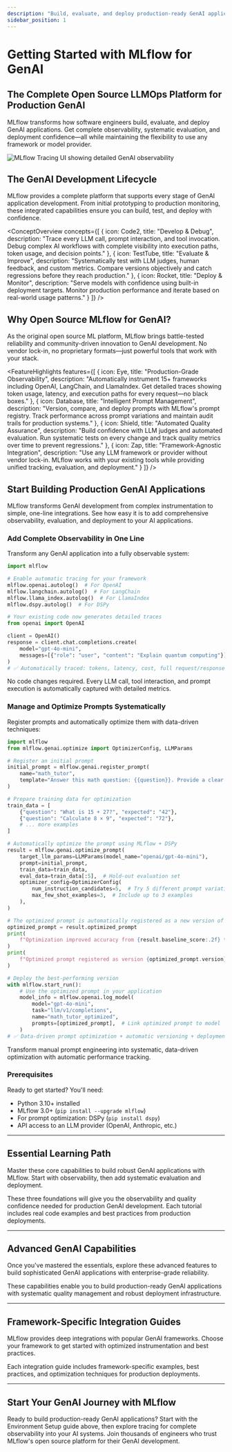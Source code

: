 ```yaml
---
description: "Build, evaluate, and deploy production-ready GenAI applications with MLflow's comprehensive LLMOps platform"
sidebar_position: 1
---
```



# Getting Started with MLflow for GenAI

## The Complete Open Source LLMOps Platform for Production GenAI

MLflow transforms how software engineers build, evaluate, and deploy GenAI applications. Get complete observability, systematic evaluation, and deployment confidence—all while maintaining the flexibility to use any framework or model provider.

<div style={{margin: '2rem 0', textAlign: 'center'}}>
  <img
    src={useBaseUrl('/images/llms/tracing/tracing-top.gif')}
    alt="MLflow Tracing UI showing detailed GenAI observability"
    style={{maxWidth: '100%', borderRadius: '8px', boxShadow: '0 4px 12px rgba(0, 0, 0, 0.15)'}}
  />
</div>

## The GenAI Development Lifecycle

MLflow provides a complete platform that supports every stage of GenAI application development. From initial prototyping to production monitoring, these integrated capabilities ensure you can build, test, and deploy with confidence.

<ConceptOverview concepts={[
  {
    icon: Code2,
    title: "Develop & Debug",
    description: "Trace every LLM call, prompt interaction, and tool invocation. Debug complex AI workflows with complete visibility into execution paths, token usage, and decision points."
  },
  {
    icon: TestTube,
    title: "Evaluate & Improve",
    description: "Systematically test with LLM judges, human feedback, and custom metrics. Compare versions objectively and catch regressions before they reach production."
  },
  {
    icon: Rocket,
    title: "Deploy & Monitor",
    description: "Serve models with confidence using built-in deployment targets. Monitor production performance and iterate based on real-world usage patterns."
  }
]} />

## Why Open Source MLflow for GenAI?

As the original open source ML platform, MLflow brings battle-tested reliability and community-driven innovation to GenAI development. No vendor lock-in, no proprietary formats—just powerful tools that work with your stack.

<FeatureHighlights features={[
  {
    icon: Eye,
    title: "Production-Grade Observability",
    description: "Automatically instrument 15+ frameworks including OpenAI, LangChain, and LlamaIndex. Get detailed traces showing token usage, latency, and execution paths for every request—no black boxes."
  },
  {
    icon: Database,
    title: "Intelligent Prompt Management",
    description: "Version, compare, and deploy prompts with MLflow's prompt registry. Track performance across prompt variations and maintain audit trails for production systems."
  },
  {
    icon: Shield,
    title: "Automated Quality Assurance",
    description: "Build confidence with LLM judges and automated evaluation. Run systematic tests on every change and track quality metrics over time to prevent regressions."
  },
  {
    icon: Zap,
    title: "Framework-Agnostic Integration",
    description: "Use any LLM framework or provider without vendor lock-in. MLflow works with your existing tools while providing unified tracking, evaluation, and deployment."
  }
]} />

## Start Building Production GenAI Applications

MLflow transforms GenAI development from complex instrumentation to simple, one-line integrations. See how easy it is to add comprehensive observability, evaluation, and deployment to your AI applications.

### Add Complete Observability in One Line

Transform any GenAI application into a fully observable system:

```python
import mlflow

# Enable automatic tracing for your framework
mlflow.openai.autolog()  # For OpenAI
mlflow.langchain.autolog()  # For LangChain
mlflow.llama_index.autolog()  # For LlamaIndex
mlflow.dspy.autolog()  # For DSPy

# Your existing code now generates detailed traces
from openai import OpenAI

client = OpenAI()
response = client.chat.completions.create(
    model="gpt-4o-mini",
    messages=[{"role": "user", "content": "Explain quantum computing"}],
)
# ✅ Automatically traced: tokens, latency, cost, full request/response
```

No code changes required. Every LLM call, tool interaction, and prompt execution is automatically captured with detailed metrics.

### Manage and Optimize Prompts Systematically

Register prompts and automatically optimize them with data-driven techniques:

```python
import mlflow
from mlflow.genai.optimize import OptimizerConfig, LLMParams

# Register an initial prompt
initial_prompt = mlflow.genai.register_prompt(
    name="math_tutor",
    template="Answer this math question: {{question}}. Provide a clear explanation.",
)

# Prepare training data for optimization
train_data = [
    {"question": "What is 15 + 27?", "expected": "42"},
    {"question": "Calculate 8 × 9", "expected": "72"},
    # ... more examples
]

# Automatically optimize the prompt using MLflow + DSPy
result = mlflow.genai.optimize_prompt(
    target_llm_params=LLMParams(model_name="openai/gpt-4o-mini"),
    prompt=initial_prompt,
    train_data=train_data,
    eval_data=train_data[:5],  # Hold-out evaluation set
    optimizer_config=OptimizerConfig(
        num_instruction_candidates=5,  # Try 5 different prompt variations
        max_few_shot_examples=3,  # Include up to 3 examples
    ),
)

# The optimized prompt is automatically registered as a new version of the original prompt
optimized_prompt = result.optimized_prompt
print(
    f"Optimization improved accuracy from {result.baseline_score:.2f} to {result.optimized_score:.2f}"
)
print(
    f"Optimized prompt registered as version {optimized_prompt.version} of '{optimized_prompt.name}'"
)

# Deploy the best-performing version
with mlflow.start_run():
    # Use the optimized prompt in your application
    model_info = mlflow.openai.log_model(
        model="gpt-4o-mini",
        task="llm/v1/completions",
        name="math_tutor_optimized",
        prompts=[optimized_prompt],  # Link optimized prompt to model
    )
# ✅ Data-driven prompt optimization + automatic versioning + deployment
```

Transform manual prompt engineering into systematic, data-driven optimization with automatic performance tracking.

### Prerequisites

Ready to get started? You'll need:

- Python 3.10+ installed
- MLflow 3.0+ (`pip install --upgrade mlflow`)
- For prompt optimization: DSPy (`pip install dspy`)
- API access to an LLM provider (OpenAI, Anthropic, etc.)

---

## Essential Learning Path

Master these core capabilities to build robust GenAI applications with MLflow. Start with observability, then add systematic evaluation and deployment.

<TilesGrid>
  <TileCard
    icon={PlayCircle}
    iconSize={48}
    title="Environment Setup"
    description="Configure MLflow tracking, connect to registries, and set up your development environment for GenAI workflows"
    href="/genai/getting-started/connect-environment"
    linkText="Start setup →"
    containerHeight={64}
  />
  <TileCard
    icon={Eye}
    iconSize={48}
    title="Observability with Tracing"
    description="Auto-instrument your GenAI application to capture every LLM call, prompt, and tool interaction for complete visibility"
    href="/genai/tracing/quickstart"
    linkText="Learn tracing →"
    containerHeight={64}
  />
  <TileCard
    icon={TestTube}
    iconSize={48}
    title="Systematic Evaluation"
    description="Build confidence with LLM judges and automated testing to catch quality issues before production"
    href="/genai/eval-monitor"
    linkText="Start evaluating →"
    containerHeight={64}
  />
</TilesGrid>

These three foundations will give you the observability and quality confidence needed for production GenAI development. Each tutorial includes real code examples and best practices from production deployments.

---

## Advanced GenAI Capabilities

Once you've mastered the essentials, explore these advanced features to build sophisticated GenAI applications with enterprise-grade reliability.

<TilesGrid>
  <TileCard
    icon={Database}
    iconSize={48}
    title="Prompt Registry & Management"
    description="Version prompts, A/B test variations, and maintain audit trails for production prompt management"
    href="/genai/prompt-registry/prompt-engineering"
    linkText="Manage prompts →"
    containerHeight={64}
  />
  <TileCard
    icon={Target}
    iconSize={48}
    title="Automated Prompt Optimization"
    description="Automatically improve prompts using DSPy's MIPROv2 algorithm with data-driven optimization and performance tracking"
    href="/genai/prompt-registry/optimize-prompts"
    linkText="Optimize prompts →"
    containerHeight={64}
  />
  <TileCard
    icon={Rocket}
    iconSize={48}
    title="Model Deployment"
    description="Deploy GenAI models to production with built-in serving, scaling, and monitoring capabilities"
    href="/genai/serving"
    linkText="Deploy models →"
    containerHeight={64}
  />
</TilesGrid>

These capabilities enable you to build production-ready GenAI applications with systematic quality management and robust deployment infrastructure.

---

## Framework-Specific Integration Guides

MLflow provides deep integrations with popular GenAI frameworks. Choose your framework to get started with optimized instrumentation and best practices.

<TilesGrid>
  <TileCard
    image="/images/logos/langchain-logo.png"
    iconSize={48}
    title="LangChain Integration"
    description="Auto-trace chains, agents, and tools with comprehensive LangChain instrumentation"
    href="/genai/flavors/langchain"
    linkText="Use LangChain →"
    containerHeight={64}
  />
  <TileCard
    image="/images/logos/llamaindex-logo.svg"
    iconSize={48}
    title="LlamaIndex Integration"
    description="Instrument RAG pipelines and document processing workflows with LlamaIndex support"
    href="/genai/flavors/llama-index"
    linkText="Use LlamaIndex →"
    containerHeight={64}
  />
  <TileCard
    image="/images/logos/openai-logo.svg"
    iconSize={48}
    title="OpenAI Integration"
    description="Track completions, embeddings, and function calls with native OpenAI instrumentation"
    href="/genai/flavors/openai"
    linkText="Use OpenAI →"
    containerHeight={64}
  />
  <TileCard
    icon={Code2}
    iconSize={48}
    title="DSPy Integration"
    description="Build systematic prompt optimization workflows with DSPy modules and MLflow prompt registry"
    href="/genai/flavors/dspy"
    linkText="Use DSPy →"
    containerHeight={64}
  />
  <TileCard
    icon={Code2}
    iconSize={48}
    title="Custom Framework Support"
    description="Instrument any LLM framework or build custom integrations with MLflow's flexible APIs"
    href="/genai/flavors/chat-model-intro"
    linkText="Build custom →"
    containerHeight={64}
  />
</TilesGrid>

Each integration guide includes framework-specific examples, best practices, and optimization techniques for production deployments.

---

## Start Your GenAI Journey with MLflow

Ready to build production-ready GenAI applications? Start with the Environment Setup guide above, then explore tracing for complete observability into your AI systems. Join thousands of engineers who trust MLflow's open source platform for their GenAI development.
